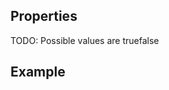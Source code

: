 
<Meta
  title="Container"
  subtitle="Basic layout element"
/>

## Properties

<PropsTable>
  <PropsTableRow value="paddingOnly">
    TODO: Possible values are <span class="code">true</span><span class="code">false</span>
  </PropsTableRow>
</PropsTable>

## Example

<ExampleLoader example="Container.tsx" />